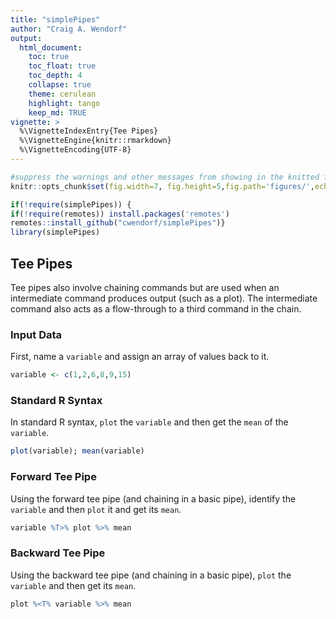 ```yaml
---
title: "simplePipes"
author: "Craig A. Wendorf"
output:
  html_document:
    toc: true
    toc_float: true
    toc_depth: 4
    collapse: true
    theme: cerulean
    highlight: tango
    keep_md: TRUE
vignette: >
  %\VignetteIndexEntry{Tee Pipes}
  %\VignetteEngine{knitr::rmarkdown}
  %\VignetteEncoding{UTF-8}
---
```


```r
#suppress the warnings and other messages from showing in the knitted file.
knitr::opts_chunk$set(fig.width=7, fig.height=5,fig.path='figures/',echo=TRUE,warning=FALSE,message=FALSE)
```

```r
if(!require(simplePipes)) {
if(!require(remotes)) install.packages('remotes')
remotes::install_github("cwendorf/simplePipes")}
library(simplePipes)
```

## Tee Pipes

Tee pipes also involve chaining commands but are used when an intermediate command produces output (such as a plot). The intermediate command also acts as a flow-through to a third command in the chain.

### Input Data

First, name a `variable` and assign an array of values back to it.

```r
variable <- c(1,2,6,8,9,15)
```

### Standard R Syntax

In standard R syntax, `plot` the `variable` and then get the `mean` of the `variable`.

```r
plot(variable); mean(variable)
```

### Forward Tee Pipe

Using the forward tee pipe (and chaining in a basic pipe), identify the `variable` and then `plot` it and get its `mean`.

```r
variable %T>% plot %>% mean
```

### Backward Tee Pipe

Using the backward tee pipe (and chaining in a basic pipe), `plot` the `variable` and then get its `mean`.

```r
plot %<T% variable %>% mean
```
